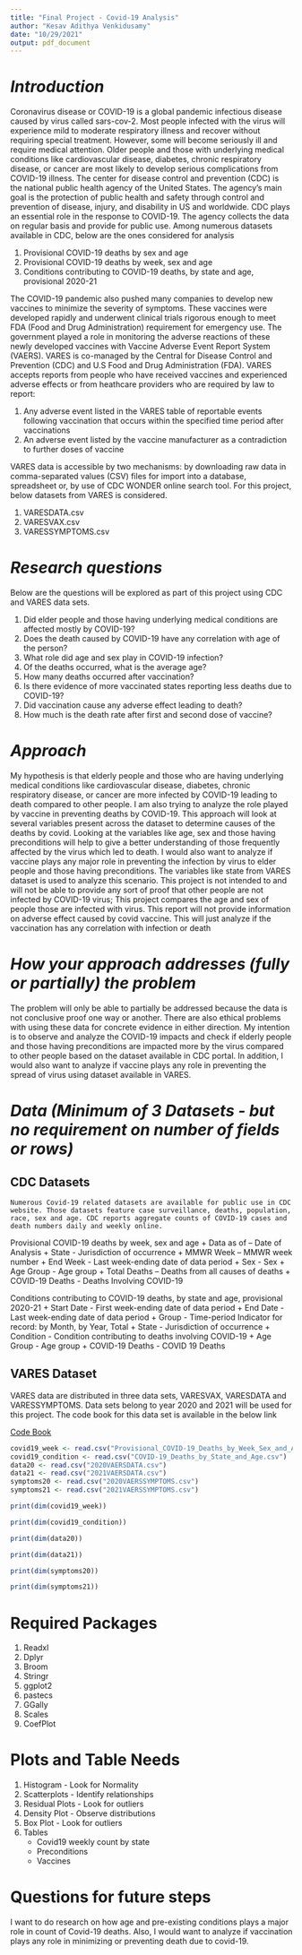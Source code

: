 ```yaml
---
title: "Final Project - Covid-19 Analysis"
author: "Kesav Adithya Venkidusamy"
date: "10/29/2021"
output: pdf_document
---
```


# *Introduction*

  Coronavirus disease or COVID-19 is a global pandemic infectious disease caused by virus called sars-cov-2. Most people infected with the virus will experience mild to moderate respiratory illness and recover without requiring special treatment. However, some will become seriously ill and require medical attention. Older people and those with underlying medical conditions like cardiovascular disease, diabetes, chronic respiratory disease, or cancer are most likely to develop serious complications from COVID-19 illness. 
  The center for disease control and prevention (CDC) is the national public health agency of the United States. The agency’s main goal is the protection of public health and safety through control and prevention of disease, injury, and disability in US and worldwide. CDC plays an essential role in the response to COVID-19. The agency collects the data on regular basis and provide for public use. Among numerous datasets available in CDC, below are the ones considered for analysis
  
1.	Provisional COVID-19 deaths by sex and age
2.	Provisional COVID-19 deaths by week, sex and age
3.	Conditions contributing to COVID-19 deaths, by state and age, provisional 2020-21

  The COVID-19 pandemic also pushed many companies to develop new vaccines to minimize the severity of symptoms. These vaccines were developed rapidly and underwent clinical trials rigorous enough to meet FDA (Food and Drug Administration) requirement for emergency use. The government played a role in monitoring the adverse reactions of these newly developed vaccines with Vaccine Adverse Event Report System (VAERS). VARES is co-managed by the Central for Disease Control and Prevention (CDC) and U.S Food and Drug Administration (FDA).
  VARES accepts reports from people who have received vaccines and experienced adverse effects or from heathcare providers who are required by law to report:
  
1.	Any adverse event listed in the VARES table of reportable events following vaccination that occurs within the specified time period after vaccinations
2.	An adverse event listed by the vaccine manufacturer as a contradiction to further doses of vaccine

  VARES data is accessible by two mechanisms: by downloading raw data in comma-separated values (CSV) files for import into a database, spreadsheet or, by use of CDC WONDER online search tool. For this project, below datasets from VARES is considered.
  
1.	VARESDATA.csv
2.	VARESVAX.csv
3.	VARESSYMPTOMS.csv

# *Research questions*

Below are the questions will be explored as part of this project using CDC and VARES data sets.

1. Did elder people and those having underlying medical conditions are affected mostly by COVID-19?
2. Does the death caused by COVID-19 have any correlation with age of the person?
3. What role did age and sex play in COVID-19 infection?
4. Of the deaths occurred, what is the average age?
5. How many deaths occurred after vaccination?
6. Is there evidence of more vaccinated states reporting less deaths due to COVID-19?
7. Did vaccination cause any adverse effect leading to death?
8. How much is the death rate after first and second dose of vaccine?


# *Approach*

  My hypothesis is that elderly people and those who are having underlying medical conditions like cardiovascular disease, diabetes, chronic respiratory disease, or cancer are more infected by COVID-19 leading to death compared to other people. I am also trying to analyze the role played by vaccine in preventing deaths by COVID-19. This approach will look at several variables present across the dataset to determine causes of the deaths by covid. Looking at the variables like age, sex and those having preconditions will help to give a better understanding of those frequently affected by the virus which led to death. I would also want to analyze if vaccine plays any major role in preventing the infection by virus to elder people and those having preconditions. The variables like state from VARES dataset is used to analyze this scenario. 
  This project is not intended to and will not be able to provide any sort of proof that other people are not infected by COVID-19 virus; This project compares the age and sex of people those are infected with virus. This report will not provide information on adverse effect caused by covid vaccine. This will just analyze if the vaccination has any correlation with infection or death

#	*How your approach addresses (fully or partially) the problem*

  The problem will only be able to partially be addressed because the data is not conclusive proof one way or another.  There are also ethical problems with using these data for concrete evidence in either direction. My intention is to observe and analyze the COVID-19 impacts and check if elderly people and those having preconditions are impacted more by the virus compared to other people based on the dataset available in CDC portal. In addition, I would also want to analyze if vaccine plays any role in preventing the spread of virus using dataset available in VARES.


#	*Data (Minimum of 3 Datasets - but no requirement on number of fields or rows)*

## CDC Datasets
	Numerous Covid-19 related datasets are available for public use in CDC website. Those datasets feature case surveillance, deaths, population, race, sex and age. CDC reports aggregate counts of COVID-19 cases and death numbers daily and weekly online.
	
Provisional COVID-19 deaths by week, sex and age
  + Data as of – Date of Analysis
  + State - Jurisdiction of occurrence
  +	MMWR Week – MMWR week number
  +	End Week - Last week-ending date of data period
  +	Sex - Sex
  +	Age Group - Age group
  +	Total Deaths – Deaths from all causes of deaths
  +	COVID-19 Deaths - Deaths Involving COVID-19

Conditions contributing to COVID-19 deaths, by state and age, provisional 2020-21
  +	Start Date - First week-ending date of data period
  +	End Date - Last week-ending date of data period
  +	Group - Time-period Indicator for record: by Month, by Year, Total
  +	State - Jurisdiction of occurrence 
  +	Condition - Condition contributing to deaths involving COVID-19
  +	Age Group - Age group
  +	COVID-19 Deaths - COVID 19 Deaths

## VARES Dataset
  
  VARES data are distributed in three data sets, VARESVAX, VARESDATA and VARESSYMPTOMS. Data sets belong to year 2020 and 2021 will be used for this project. The code book for this data set is available in the below link

[Code Book](https://vaers.hhs.gov/docs/VAERSDataUseGuide_en_September2021.pdf)

```r

covid19_week <- read.csv("Provisional_COVID-19_Deaths_by_Week_Sex_and_Age.csv")
covid19_condition <- read.csv("COVID-19_Deaths_by_State_and_Age.csv")
data20 <- read.csv("2020VAERSDATA.csv")
data21 <- read.csv("2021VAERSDATA.csv")
symptoms20 <- read.csv("2020VAERSSYMPTOMS.csv")
symptoms21 <- read.csv("2021VAERSSYMPTOMS.csv")

print(dim(covid19_week))

print(dim(covid19_condition))

print(dim(data20))

print(dim(data21))

print(dim(symptoms20))

print(dim(symptoms21))

```

# Required Packages

1. Readxl
2. Dplyr
3. Broom
4. Stringr
5. ggplot2
6. pastecs
7. GGally
8. Scales
9. CoefPlot

# Plots and Table Needs

1. Histogram - Look for Normality
2. Scatterplots - Identify relationships
3. Residual Plots - Look for outliers
4. Density Plot - Observe distributions
5. Box Plot - Look for outliers
6. Tables
   -  Covid19 weekly count by state
   -  Preconditions
   -  Vaccines

# Questions for future steps

I want to do research on how age and pre-existing conditions plays a major role in count of Covid-19 deaths. Also, I would want to analyze if vaccination plays any role in minimizing or preventing death due to covid-19.

